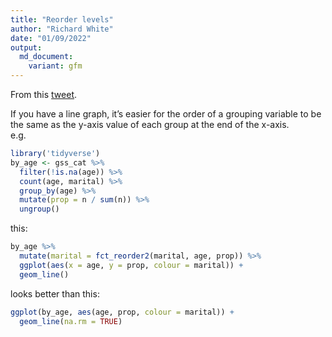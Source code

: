 ```yaml
---
title: "Reorder levels"
author: "Richard White"
date: "01/09/2022"
output:
  md_document:
    variant: gfm
---
```


From this [tweet](https://twitter.com/ChBurkhart/status/1564899291671379972?s=20&t=7xmJtB3u38npiCgYnOXpog).

If you have a line graph, it's easier for the order of a grouping variable to be the same as the y-axis value of each group at the end of the x-axis.  
e.g.  
```r
library('tidyverse')
by_age <- gss_cat %>%
  filter(!is.na(age)) %>%
  count(age, marital) %>%
  group_by(age) %>%
  mutate(prop = n / sum(n)) %>% 
  ungroup()
```

this:
```r
by_age %>% 
  mutate(marital = fct_reorder2(marital, age, prop)) %>% 
  ggplot(aes(x = age, y = prop, colour = marital)) +
  geom_line()
```

looks better than this:
```r
ggplot(by_age, aes(age, prop, colour = marital)) +
  geom_line(na.rm = TRUE)
```

